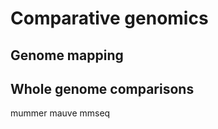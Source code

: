 # Comparative genomics {#sec-comparative-genomics}

## Genome mapping 

## Whole genome comparisons

mummer
mauve
mmseq

